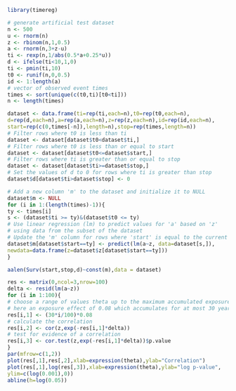 ```{r}
library(timereg)
```

```{r}
# generate artificial test dataset
n <- 500
u <- rnorm(n)
z <- rbinom(n,1,0.5)
a <- rnorm(n,3+z-u)
ti <- rexp(n,1/abs(0.5*a+0.25*u))
d <- ifelse(ti<10,1,0)
ti <- pmin(ti,10)
t0 <- runif(n,0,0.5)
id <- 1:length(a)
# vector of observed event times
times <- sort(unique(c(t0,ti)[t0<ti]))
n <- length(times)
```


```{r}
dataset <- data.frame(ti=rep(ti,each=n),t0=rep(t0,each=n),
d=rep(d,each=n),a=rep(a,each=n),z=rep(z,each=n),id=rep(id,each=n),
start=rep(c(0,times[-n]),length=n),stop=rep(times,length=n))
# Filter rows where t0 is less than ti
dataset <- dataset[dataset$t0<dataset$ti,]
# Filter rows where t0 is less than or equal to start
dataset <- dataset[dataset$t0<=dataset$start,]
# Filter rows where ti is greater than or equal to stop
dataset <- dataset[dataset$ti>=dataset$stop,]
# Set the values of d to 0 for rows where ti is greater than stop
dataset$d[dataset$ti>dataset$stop] <- 0
```

```{r}
# Add a new column 'm' to the dataset and initialize it to NULL
dataset$m <- NULL
for (i in 1:(length(times)-1)){
ty <- times[i]
s <- (dataset$ti >= ty)&(dataset$t0 <= ty)
# Use linear regression (lm) to predict values for 'a' based on 'z' 
# using data from the subset of the dataset
# Update the 'm' column for rows where 'start' is equal to the current time point
dataset$m[dataset$start==ty] <- predict(lm(a~z, data=dataset[s,]),
newdata=data.frame(z=dataset$z[dataset$start==ty]))
}
```
```{r}
aalen(Surv(start,stop,d)~const(m),data = dataset)
```

```{r}
res <- matrix(0,ncol=3,nrow=100)
delta <- resid(lm(a~z))
for (i in 1:100){
# choose a range of values theta up to the maximum accumulated exposure effect
# here an exposure effect of 0.08 which accumulates for at most 30 years
res[i,1] <- (30*i/100)*0.08
# calculate the correlation
res[i,2] <- cor(z,exp(-res[i,1]*delta))
# test for evidence of a correlation
res[i,3] <- cor.test(z,exp(-res[i,1]*delta))$p.value
}
par(mfrow=c(1,2))
plot(res[,1],res[,2],xlab=expression(theta),ylab="Correlation")
plot(res[,1],log(res[,3]),xlab=expression(theta),ylab="log p-value",
ylim=c(log(0.001),0))
abline(h=log(0.05))
```



